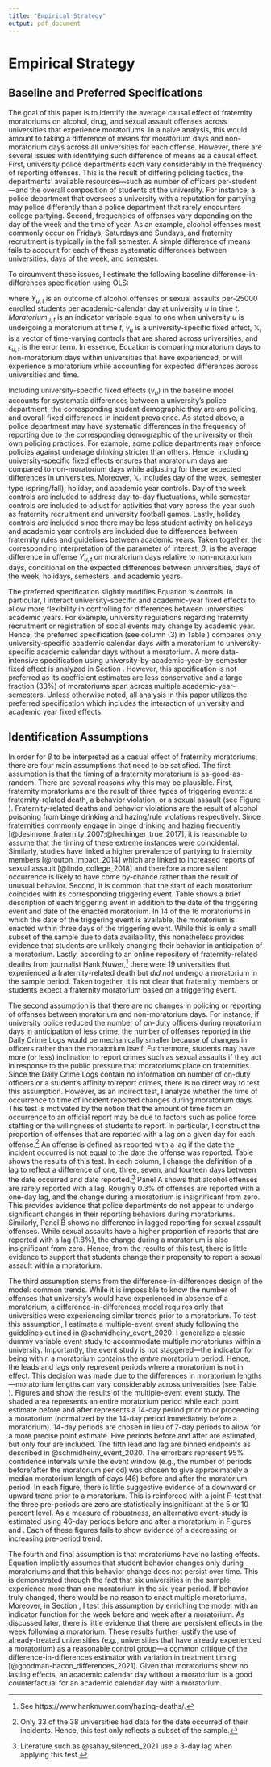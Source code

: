 ```yaml
---
title: "Empirical Strategy"
output: pdf_document
---
```


# Empirical Strategy \label{section:strategy}

## Baseline and Preferred Specifications

The goal of this paper is to identify the average causal effect of fraternity moratoriums on alcohol, drug, and sexual assault offenses across universities that experience moratoriums. In a naive analysis, this would amount to taking a difference of means for moratorium days and non-moratorium days across all universities for each offense. However, there are several issues with identifying such difference of means as a causal effect. First, university police departments each vary considerably in the frequency of reporting offenses. This is the result of differing policing tactics, the departments' available resources—such as number of officers per-student—and the overall composition of students at the university. For instance, a police department that oversees a university with a reputation for partying may police differently than a police department that rarely encounters college partying. Second, frequencies of offenses vary depending on the day of the week and the time of year. As an example, alcohol offenses most commonly occur on Fridays, Saturdays and Sundays, and fraternity recruitment is typically in the fall semester. A simple difference of means fails to account for each of these systematic differences between universities, days of the week, and semester. 

To circumvent these issues, I estimate the following baseline difference-in-differences specification using OLS:

\begin{equation}\label{main_model}
Y_{u,t} = \beta Moratorium_{u,t}  + \gamma_{u} + \lambda \mathbb{X}_{t} + \epsilon_{u,t}
\end{equation}

where $Y_{u,t}$ is an outcome of alcohol offenses or sexual assaults per-25000 enrolled students per academic-calendar day at university $u$ in time $t$. $Moratorium_{u,t}$ is an indicator variable equal to one when university $u$ is undergoing a moratorium at time $t$, $\gamma_u$ is a university-specific fixed effect, $\mathbb{X}_t$ is a vector of time-varying controls that are shared across universities, and $\epsilon_{u,t}$ is the error term. In essence, Equation \ref{main_model} is comparing moratorium days to non-moratorium days within universities that have experienced, or will experience a moratorium while accounting for expected differences across universities and time.

Including university-specific fixed effects ($\gamma_u$) in the baseline model accounts for systematic differences between a university's police department, the corresponding student demographic they are are policing, and overall fixed differences in incident prevalence. As stated above, a police department may have systematic differences in the frequency of reporting due to the corresponding demographic of the university or their own policing practices. For example, some police departments may enforce policies against underage drinking stricter than others. Hence, including university-specific fixed effects ensures that moratorium days are compared to non-moratorium days while adjusting for these expected differences in universities. Moreover, $\mathbb{X}_{t}$ includes day of the week, semester type (spring/fall), holiday, and academic year controls. Day of the week controls are included to address day-to-day fluctuations, while semester controls are included to adjust for activities that vary across the year such as fraternity recruitment and university football games. Lastly, holiday controls are included since there may be less student activity on holidays and academic year controls are included due to differences between fraternity rules and guidelines between academic years. Taken together, the corresponding interpretation of the parameter of interest, $\beta$, is the average difference in offense $Y_{u,t}$ on moratorium days relative to non-moratorium days, conditional on the expected differences between universities, days of the week, holidays, semesters, and academic years. 

The preferred specification slightly modifies Equation \ref{main_model}'s controls. In particular, I interact university-specific and academic-year fixed effects to allow more flexibility in controlling for differences between universities' academic years. For example, university regulations regarding fraternity recruitment or registration of social events may change by academic year. Hence, the preferred specification (see column (3) in Table \ref{results}) compares only university-specific academic calendar days with a moratorium to university-specific academic calendar days without a moratorium. A more data-intensive specification using university-by-academic-year-by-semester fixed effect is analyzed in Section \ref{section:results}. However, this specification is not preferred as its coefficient estimates are less conservative and a large fraction (33%) of moratoriums span across multiple academic-year-semesters. Unless otherwise noted, all analysis in this paper utilizes the preferred specification which includes the interaction of university and academic year fixed effects. 

## Identification Assumptions

In order for $\beta$ to be interpreted as a casual effect of fraternity moratoriums, there are four main assumptions that need to be satisfied. The first assumption is that the timing of a fraternity moratorium is as-good-as-random. There are several reasons why this may be plausible. First, fraternity moratoriums are the result of three types of triggering events: a fraternity-related death, a behavior violation, or a sexual assault (see Figure \ref{trigger_plot}). Fraternity-related deaths and behavior violations are the result of alcohol poisoning from binge drinking and hazing/rule violations respectively. Since fraternities commonly engage in binge drinking and hazing frequently [@desimone_fraternity_2007;@hechinger_true_2017], it is reasonable to assume that the timing of these extreme instances were coincidental. Similarly, studies have linked a higher prevalence of partying to fraternity members [@routon_impact_2014] which are linked to increased reports of sexual assault [@lindo_college_2018] and therefore a more salient occurrence is likely to have come by-chance rather than the result of unusual behavior. Second, it is common that the start of each moratorium coincides with its corresponding triggering event. Table \ref{reasons_table} shows a brief description of each triggering event in addition to the date of the triggering event and date of the enacted moratorium. In 14 of the 16 moratoriums in which the date of the triggering event is available, the moratorium is enacted within three days of the triggering event. While this is only a small subset of the sample due to data availability, this nonetheless provides evidence that students are unlikely changing their behavior in anticipation of a moratorium. Lastly, according to an online repository of fraternity-related deaths from journalist Hank Nuwer,^[See https://www.hanknuwer.com/hazing-deaths/.] there were 19 universities that experienced a fraternity-related death but *did not* undergo a moratorium in the sample period. Taken together, it is not clear that fraternity members or students expect a fraternity moratorium based on a triggering event.

The second assumption is that there are no changes in policing or reporting of offenses between moratorium and non-moratorium days. For instance, if university police reduced the number of on-duty officers during moratorium days in anticipation of less crime, the number of offenses reported in the Daily Crime Logs would be mechanically smaller because of changes in officers rather than the moratorium itself. Furthermore, students may have more (or less) inclination to report crimes such as sexual assaults if they act in response to the public pressure that moratoriums place on fraternities.  Since the Daily Crime Logs contain no information on number of on-duty officers or a student's affinity to report crimes, there is no direct way to test this assumption. However, as an indirect test, I analyze whether the time of occurrence to time of incident reported changes during moratorium days. This test is motivated by the notion that the amount of time from an occurrence to an official report may be due to factors such as police force staffing or the willingness of students to report. In particular, I construct the proportion of offenses that are reported with a lag on a given day for each offense.^[Only 33 of the 38 universities had data for the date occurred of their incidents. Hence, this test only reflects a subset of the sample.] An offense is defined as reported with a lag if the date the incident occurred is not equal to the date the offense was reported. Table \ref{reporting_table} shows the results of this test. In each column, I change the definition of a lag to reflect a difference of one, three, seven, and fourteen days between the date occurred and date reported.^[Literature such as @sahay_silenced_2021 use a 3-day lag when applying this test.] Panel A shows that alcohol offenses are rarely reported with a lag. Roughly 0.3% of offenses are reported with a one-day lag, and the change during a moratorium is insignificant from zero. This provides evidence that police departments do not appear to undergo significant changes in their reporting behaviors during moratoriums. Similarly, Panel B shows no difference in lagged reporting for sexual assault offenses. While sexual assaults have a higher proportion of reports that are reported with a lag (1.8%), the change during a moratorium is also insignificant from zero. Hence, from the results of this test, there is little evidence to support that students change their propensity to report a sexual assault within a moratorium. 

The third assumption stems from the difference-in-differences design of the model: common trends. While it is impossible to know the number of offenses that university's would have experienced in absence of a moratorium, a difference-in-differences model requires only that universities were experiencing similar trends prior to a moratorium. To test this assumption, I estimate a multiple-event event study following the guidelines outlined in @schmidheiny_event_2020: I generalize a classic dummy variable event study to accommodate multiple moratoriums within a university. Importantly, the event study is not staggered—the indicator for being within a moratorium contains the *entire* moratorium period. Hence, the leads and lags only represent periods where a moratorium is not in effect. This decision was made due to the differences in moratorium lengths—moratorium lengths can vary considerably across universities (see Table \ref{summary_stats}). Figures \ref{es_alc} and \ref{es_sex} show the results of the multiple-event event study. The shaded area represents an entire moratorium period while each point estimate before and after represents a 14-day period prior to or proceeding a moratorium (normalized by the 14-day period immediately before a moratorium). 14-day periods are chosen in lieu of 7-day periods to allow for a more precise point estimate. Five periods before and after are estimated, but only four are included. The fifth lead and lag are binned endpoints as described in @schmidheiny_event_2020. The errorbars represent 95% confidence intervals while the event window (e.g., the number of periods before/after the moratorium period) was chosen to give approximately a median moratorium length of days (46) before and after the moratorium period. In each figure, there is little suggestive evidence of a downward or upward trend prior to a moratorium. This is reinforced with a joint F-test that the three pre-periods are zero are statistically insignificant at the 5 or 10 percent level. As a measure of robustness, an alternative event-study is estimated using 46-day periods before and after a moratorium in Figures \ref{es_alc_46_g} and \ref{es_sex_46_g}. Each of these figures fails to show evidence of a decreasing or increasing pre-period trend. 

The fourth and final assumption is that moratoriums have no lasting effects. Equation \ref{main_model} implicitly assumes that student behavior changes only during moratoriums and that this behavior change does not persist over time. This is demonstrated through the fact that six universities in the sample experience more than one moratorium in the six-year period. If behavior truly changed, there would be no reason to enact multiple moratoriums. Moreover, in Section \ref{section:results}, I test this assumption by enriching the model with an indicator function for the week before and week after a moratorium. As discussed later, there is little evidence that there are persistent effects in the week following a moratorium. These results further justify the use of already-treated universities (e.g., universities that have already experienced a moratorium) as a reasonable control group—a common critique of the difference-in-differences estimator with variation in treatment timing [@goodman-bacon_differences_2021]. Given that moratoriums show no lasting effects, an academic calendar day without a moratorium is a good counterfactual for an academic calendar day with a moratorium.





